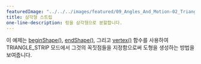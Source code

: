 ---
featuredImage: "../../../images/featured/09_Angles_And_Motion-02_Triangle_Strip-thumbnail.png"
title: 삼각형 스트립
one-line-description: 링을 삼각형으로 분할합니다.
---

이 예제는 <a href="https://p5js.org/reference/#/p5/beginShape">beginShape()</a>,
<a href="https://p5js.org/reference/#/p5/endShape">endShape()</a>, 그리고 <a href="https://p5js.org/reference/#/p5/vertex">vertex()</a> 함수를 사용하여 TRIANGLE_STRIP 모드에서 그것의 꼭짓점들을 지정함으로써 도형을 생성하는 방법을 보여줍니다.
